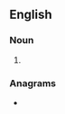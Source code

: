{{also|cox|Cox|çox}}
==English==

===Noun===
{{en-noun|?}}

# {{acronym of|cyclooxygenase|lang=en}}

===Anagrams===
* {{anagrams|en|a=cox|CXO}}